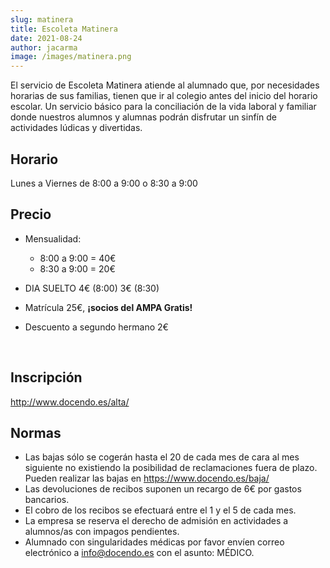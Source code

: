 ```yaml
---
slug: matinera
title: Escoleta Matinera
date: 2021-08-24
author: jacarma
image: /images/matinera.png
---
```

El servicio de Escoleta Matinera atiende al alumnado que, por necesidades horarias de sus familias, tienen que ir al colegio antes del inicio del horario escolar. Un servicio básico para la conciliación de la vida laboral y familiar donde nuestros alumnos y alumnas podrán disfrutar un sinfín de actividades lúdicas y divertidas.

## Horario

Lunes a Viernes de 8:00 a 9:00 o 8:30 a 9:00

## Precio

* Mensualidad: 

  * 8:00 a 9:00 = 40€
  * 8:30 a 9:00 = 20€
* DIA SUELTO 4€ (8:00) 3€ (8:30)
* Matrícula 25€, **¡socios del AMPA Gratis!**
* Descuento a segundo hermano 2€

<br />

## Inscripción

http://www.docendo.es/alta/

## Normas

* Las bajas sólo se cogerán hasta el 20 de cada mes de cara al mes siguiente no existiendo la posibilidad de reclamaciones fuera de plazo. Pueden realizar las bajas en https://www.docendo.es/baja/
* Las devoluciones de recibos suponen un recargo de 6€ por gastos bancarios.
* El cobro de los recibos se efectuará entre el 1 y el 5 de cada mes.
* La empresa se reserva el derecho de admisión en actividades a alumnos/as con impagos pendientes.
* Alumnado con singularidades médicas por favor envíen correo electrónico a [info@docendo.es](mailto:info@docendo.es?subject=MÉDICO) con el asunto: MÉDICO.